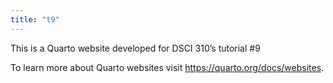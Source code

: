 ```yaml
---
title: "t9"
---
```


This is a Quarto website developed for DSCI 310's tutorial #9

To learn more about Quarto websites visit <https://quarto.org/docs/websites>.
